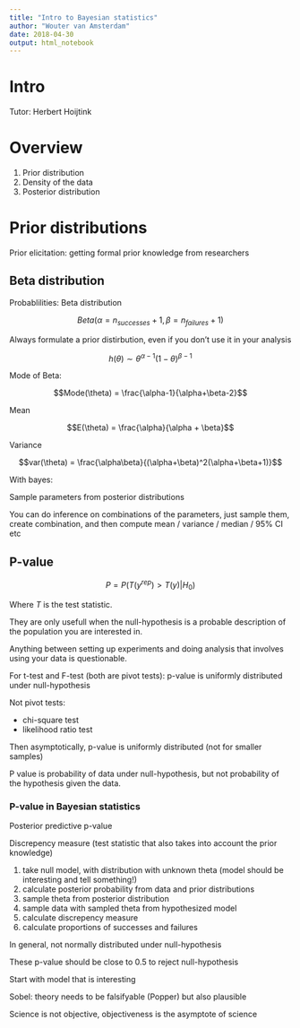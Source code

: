 ```yaml
---
title: "Intro to Bayesian statistics"
author: "Wouter van Amsterdam"
date: 2018-04-30
output: html_notebook
---
```


# Intro

Tutor: Herbert Hoijtink

# Overview

1. Prior distribution
2. Density of the data
3. Posterior distribution



# Prior distributions

Prior elicitation: getting formal prior knowledge from researchers

## Beta distribution

Probablilities: Beta distribution

$$Beta(\alpha = n_{successes} + 1, \beta = n_{failures} + 1)$$


Always formulate a prior distirbution, even if you don't use it in your analysis

$$h(\theta) \sim \theta^{\alpha-1}(1-\theta)^{\beta-1}$$

Mode of Beta:

$$Mode(\theta) = \frac{\alpha-1}{\alpha+\beta-2}$$


Mean 

$$E(\theta) = \frac{\alpha}{\alpha + \beta}$$

Variance

$$var(\theta) = \frac{\alpha\beta}{(\alpha+\beta)^2(\alpha+\beta+1)}$$



With bayes:

Sample parameters from posterior distributions

You can do inference on combinations of the parameters, 
just sample them, create combination, and then compute mean / variance / median / 95% CI etc



## P-value

$$P = P(T(y^{rep})>T(y)|H_0)$$

Where $T$ is the test statistic.

They are only usefull when the null-hypothesis is a probable description of the 
population you are interested in.


Anything between setting up experiments and doing analysis that involves 
using your data is questionable.


For t-test and F-test (both are pivot tests):
p-value is uniformly distributed under null-hypothesis

Not pivot tests:

- chi-square test
- likelihood ratio test

Then asymptotically, p-value is uniformly distributed (not for smaller samples)


P value is probability of data under null-hypothesis, but not probability 
of the hypothesis given the data.


### P-value in Bayesian statistics

Posterior predictive p-value

Discrepency measure (test statistic that also takes into account the prior knowledge)

1. take null model, with distribution with unknown theta (model should be interesting and tell something!)
2. calculate posterior probability from data and prior distributions
3. sample theta from posterior distribution
4. sample data with sampled theta from hypothesized model
5. calculate discrepency measure
6. calculate proportions of successes and failures

In general, not normally distributed under null-hypothesis

These p-value should be close to 0.5 to reject null-hypothesis

Start with model that is interesting


Sobel: theory needs to be falsifyable (Popper) but also plausible
 


Science is not objective, objectiveness is the asymptote of science

